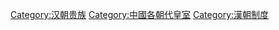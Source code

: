 [[Category:汉朝贵族|Category:汉朝贵族]]
[[Category:中國各朝代皇室|Category:中國各朝代皇室]]
[[Category:漢朝制度|Category:漢朝制度]]